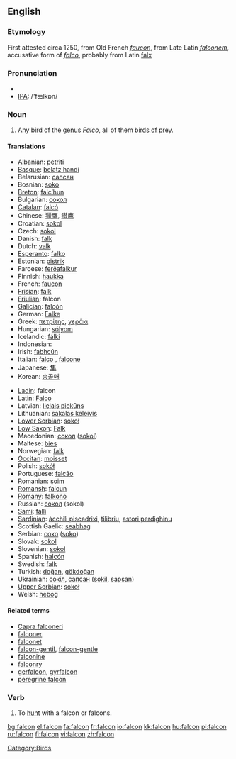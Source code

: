 {{see|falcón}}
==English==

===Etymology===
First attested circa 1250, from Old French ''[[faucon]]'', from Late Latin ''[[falconem]]'', accusative form of ''[[falco]]'', probably from Latin [[falx]] 

===Pronunciation===
*{{AHD|/fălkən/ or /fôlkən/ or /fôkən/}}
*[[w:IPA|IPA]]: /'fælkɒn/

===Noun===
{{wikipedia}}
{{en-noun}}

# Any [[bird]] of the [[genus]] ''[[Falco]]'', all of them [[bird of prey|birds of prey]].

====Translations====
{{top}}
*Albanian: [[petriti]]
*[[Basque]]: [[belatz handi]]
*Belarusian: [[сапсан]]
*Bosnian: [[soko]] {{m}}
*[[Breton]]: [[falc’hun]]
*Bulgarian: [[сокол]] {{m}}
*[[Catalan]]: [[falcó]]
*Chinese: [[獵鷹]], [[猎鹰]]
*Croatian: [[sokol]]
*Czech: [[sokol]]
*Danish: [[falk]] {{c}}
*Dutch: [[valk]] {{m}}
*[[Esperanto]]: [[falko]]
*Estonian: [[pistrik]]
*Faroese: [[ferðafalkur]]
*Finnish: [[haukka]]
*French: [[faucon]] {{m}}
*[[Frisian]]: [[falk]]
*[[Friulian]]: falcon
*[[Galician]]: [[falcón]]
*German: [[Falke]] {{m}}
*Greek: [[πετρίτης]], [[γεράκι]] {{n}}
*Hungarian: [[sólyom]]
*Icelandic: [[fálki]]
*Indonesian: [[]]
*Irish: [[fabhcún]]
*Italian: [[falco]] {{m}}, [[falcone]] {{m}}
*Japanese: [[隼]]
*Korean: [[송골매]]
{{mid}}
*[[Ladin]]: falcon
*Latin: [[Falco]]
*Latvian: [[lielais piekūns]]
*Lithuanian: [[sakalas keleivis]]
*[[Lower Sorbian]]: [[sokoł]]
*[[Low Saxon]]: [[Falk]] {{m}}
*Macedonian: [[сокол]] ([[sokol]])
*Maltese: [[bies]]
*Norwegian: [[falk]] {{m}}
*[[Occitan]]: [[moisset]]
*Polish: [[sokół]]
*Portuguese: [[falcão]] {{m}}
*Romanian: [[şoim]]
*[[Romansh]]: [[falcun]]
*[[Romany]]: [[falkono]] {{m}}
*Russian: [[сокол]] (sokol) {{m}}
*[[Sami]]: [[fálli]]
*[[Sardinian]]: [[àcchili piscadrixi]], [[tilibriu]], [[astori perdighinu]]
*Scottish Gaelic: [[seabhag]]
*Serbian: [[соко]] ([[soko]])
*Slovak: [[sokol]]
*Slovenian: [[sokol]] {{m}}
*Spanish: [[halcón]] {{m}}
*Swedish: [[falk]]
*Turkish: [[doğan]], [[gökdoğan]]
*Ukrainian: [[сокіл]], [[сапсан]] ([[sokil]], [[sapsan]])
*[[Upper Sorbian]]: [[sokoł]]
*Welsh: [[hebog]]
{{bottom}}

====Related terms====
*[[Capra falconeri]]
*[[falconer]]
*[[falconet]]
*[[falcon-gentil]], [[falcon-gentle]]
*[[falconine]]
*[[falconry]]
*[[gerfalcon]], [[gyrfalcon]]
*[[peregrine falcon]]

===Verb===
{{en-verb}}

# To [[hunt]] with a falcon or falcons.

[[Category:Birds]]

[[bg:falcon]]
[[el:falcon]]
[[fa:falcon]]
[[fr:falcon]]
[[io:falcon]]
[[kk:falcon]]
[[hu:falcon]]
[[pl:falcon]]
[[ru:falcon]]
[[fi:falcon]]
[[vi:falcon]]
[[zh:falcon]]